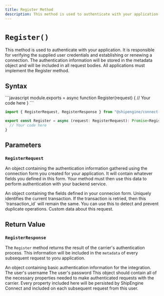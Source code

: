 ```yaml
---
title: Register Method
description: This method is used to authenticate with your application.
---
```



`Register()`
===========================
This method is used to authenticate with your application. It is responsible for verifying the supplied user credentials and establishing or
  renewing a connection. The authentication information will be stored in the metadata object and will be included in all request bodies.
  All applications must implement the Register method.


Syntax
-----------------------------------------------
<CodeWrapper>
```javascript
module.exports = async function Register(request) {
  // Your code here
}
```

```typescript
import { RegisterRequest, RegisterResponse } from "@shipengine/connect-carrier-api";

export const Register = async (request: RegisterRequest): Promise<RegisterResponse> => {
  // Your code here
}
```
</CodeWrapper>



Parameters
-----------------------------------------------

### `RegisterRequest`
An object containing the authentication information gathered using the connection form you created for your application.
 It will contain whatever fields you defined in this form. Your method must then use this data to perform authentication with your backend service.

<Reference>

  <Field name="registration_info" type="object" nullable={false}>
    <Description>
      An object containing the fields defined in your connecion form.
    </Description>
  </Field>

  <Field name="transaction_id" type="string" nullable={false}>
    <Description>
      Uniquely identifies the current transaction. If the transaction is retried, then this `transaction_id` will remain the same. You can use this to detect and prevent duplicate operations.
    </Description>
  </Field>

  <Field name="metadata" type="object" nullable={true}>
    <Description>
      Custom data about this request.
    </Description>
  </Field>

</Reference>


Return Value
-----------------------------------------------
### `RegisterResponse`
The `Register` method returns the result of the carrier's authentication process.
 This information will be included in the `metadata` of every subsequent request to yoru application.

<Reference>

  <Field name="credentials" type="object" nullable={false}>
    <Description>
      An object containing basic authentication information for the integration.
    </Description>
  </Field>

  <Field name="credentials.username" type="object" nullable={false}>
    <Description>
      The user's username
    </Description>
  </Field>

  <Field name="credentials.password" type="object" nullable={false}>
    <Description>
      The user's password
    </Description>
  </Field>

  <Field name="metadata" type="object" nullable={false} required={true}>
    <Description>
      This object should contain all of the necessary properties needed to make authenticated requests with the carrier.
      Every property included here will be persisted by ShipEngine Connect and included on each subsequent request from this user.
    </Description>
  </Field>

</Reference>
